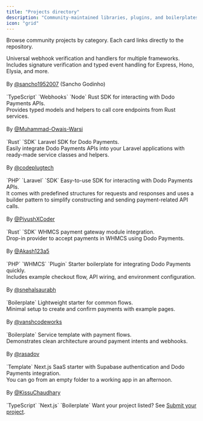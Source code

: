 ```yaml
---
title: "Projects directory"
description: "Community-maintained libraries, plugins, and boilerplates for Dodo Payments."
icon: "grid"
---
```


Browse community projects by category. Each card links directly to the repository.

<Tabs>
<Tab title="Libraries & SDKs">
  <CardGroup cols={1}>
    <Card title="dodopayments-webhooks (TypeScript)" href="https://github.com/sancho1952007/dodopayments-webhooks" icon="node-js">
      Universal webhook verification and handlers for multiple frameworks.
      <br/>Includes signature verification and typed event handling for Express, Hono, Elysia, and more.
      <br/><br/>By <a href="https://github.com/sancho1952007">@sancho1952007</a> (Sancho Godinho)
      <br/><br/>`TypeScript` `Webhooks` `Node`
    </Card>
    <Card title="dodpayments_rust_sdk (Rust)" href="https://github.com/Muhammad-Owais-Warsi/dodpayments_rust_sdk" icon="rust">
      Rust SDK for interacting with Dodo Payments APIs.
      <br/>Provides typed models and helpers to call core endpoints from Rust services.
      <br/><br/>By <a href="https://github.com/Muhammad-Owais-Warsi">@Muhammad-Owais-Warsi</a>
      <br/><br/>`Rust` `SDK`
    </Card>
    <Card title="Dodo Payments Laravel SDK (PHP)" href="https://github.com/codeplugtech/dodo-payments" icon="php">
      Laravel SDK for Dodo Payments.
      <br/>Easily integrate Dodo Payments APIs into your Laravel applications with ready-made service classes and helpers.
      <br/><br/>By <a href="https://github.com/codeplugtech">@codeplugtech</a>
      <br/><br/>`PHP` `Laravel` `SDK`
    </Card>
    <Card title="dodo-payments-rs (Rust)" href="https://github.com/PiyushXCoder/dodo-payments-rs" icon="rust">
      Easy-to-use SDK for interacting with Dodo Payments APIs.
      <br/>It comes with predefined structures for requests and responses and uses a builder pattern to simplify constructing and sending payment-related API calls.
      <br/><br/>By <a href="https://github.com/PiyushXCoder">@PiyushXCoder</a>
      <br/><br/>`Rust` `SDK`
    </Card>
  </CardGroup>
</Tab>

<Tab title="Plugins & Extensions">
  <CardGroup cols={1}>
    <Card title="Dodo WHMCS (PHP)" href="https://github.com/Akash123a5/dodo-whmcs" icon="php">
      WHMCS payment gateway module integration.
      <br/>Drop-in provider to accept payments in WHMCS using Dodo Payments.
      <br/><br/>By <a href="https://github.com/Akash123a5">@Akash123a5</a>
      <br/><br/>`PHP` `WHMCS` `Plugin`
    </Card>
  </CardGroup>
</Tab>

<Tab title="Boilerplates & Starters">
  <CardGroup cols={1}>
    <Card title="DodoPayments Boilerplate" href="https://github.com/snehalsaurabh/DodoPayments-Boilerplate" icon="rocket">
      Starter boilerplate for integrating Dodo Payments quickly.
      <br/>Includes example checkout flow, API wiring, and environment configuration.
      <br/><br/>By <a href="https://github.com/snehalsaurabh">@snehalsaurabh</a>
      <br/><br/>`Boilerplate`
    </Card>
    <Card title="Dodo Payments Boilerplate" href="https://github.com/vanshcodeworks/dodo_payments_boilerplate" icon="rocket">
      Lightweight starter for common flows.
      <br/>Minimal setup to create and confirm payments with example pages.
      <br/><br/>By <a href="https://github.com/vanshcodeworks">@vanshcodeworks</a>
      <br/><br/>`Boilerplate`
    </Card>
    <Card title="PaymentService" href="https://github.com/rasadov/PaymentService" icon="rocket">
      Service template with payment flows.
      <br/>Demonstrates clean architecture around payment intents and webhooks.
      <br/><br/>By <a href="https://github.com/rasadov">@rasadov</a>
      <br/><br/>`Template`
    </Card>
    <Card title="DodoStarter Boilerplate" href="https://github.com/AINotSoSmart/dodostarter" icon="rocket">
      Next.js SaaS starter with Supabase authentication and Dodo Payments integration.
      <br/>You can go from an empty folder to a working app in an afternoon.
      <br/><br/>By <a href="https://github.com/KissuChaudhary">@KissuChaudhary</a>
      <br/><br/>`TypeScript` `Next.js` `Boilerplate`
    </Card>
  </CardGroup>
</Tab>
</Tabs>

<Note>
Want your project listed? See <a href="/community/submit">Submit your project</a>.
</Note>



